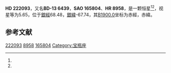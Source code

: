 {{Starbox begin
| name = HD 222093
}}
{{Starbox observe
| epoch = [[J2000.0|J2000.0]]
| constell = {{星座名待查}}<ref name=SIMBAD>{{cite web
 | url=http://simbad.u-strasbg.fr/simbad/sim-id?Ident=HR+8958
 | title=Pulsating variable Star
 | publisher=Centre de Données astronomiques de Strasbourg
 | work=SIMBAD
 | accessdate=2012-07-13
 | archive-date=2016-03-17
 | archive-url=https://web.archive.org/web/20160317125241/http://simbad.u-strasbg.fr/simbad/sim-id?Ident=HR+8958
 | dead-url=no
 }}</ref><ref name=DATA>{{cite web
 | url=http://vizier.u-strasbg.fr/viz-bin/VizieR-5?-out.add=.&-source=5050&-corr=PK=HR&-out.max=9999&HR=8958
 | title=VizieR Detailed Page
 | accessdate=2012-07-13
 | archive-date=2019-02-16
 | archive-url=https://web.archive.org/web/20190216103138/http://vizier.u-strasbg.fr/viz-bin/VizieR-5?-out.add=.&-source=5050&-corr=PK=HR&-out.max=9999&HR=8958
 | dead-url=no
 }}</ref>
| 星官 = 
| ra = {{RA|23|37|39.6}}<ref name=SIMBAD /><ref name=DATA />
| dec = {{DEC|-13|3|37}}<ref name=SIMBAD /><ref name=DATA />
| appmag_v = 5.65<ref name=SIMBAD /><ref name=DATA />
}}
{{Starbox character
| class = G9IIIFe-0.5<ref name=SIMBAD /><ref name=DATA />
| b-v = 1.03<ref name=SIMBAD /><ref name=DATA />
| u-b = 0.83<ref name=SIMBAD /><ref name=DATA />
| r-i = <ref name=SIMBAD /><ref name=DATA />
| variable = 
}}
{{Starbox astrometry
| radial_v = 0.83
| prop_mo_ra = -13
| parallax = 
| p_error = 
}}
{{Starbox catalog
| names =BD-13 6439，[[SAO星表|SAO]] 165804，[[HD星表|HD]] 222093，[[HR星表|HR]] 8958}}
{{Starbox reference |Simbad=HR+8958}}
{{Starbox end}}

'''HD 222093'''，又名'''BD-13 6439'''，'''SAO 165804'''、'''HR 8958'''，是一颗恒星<ref name=SIMBAD /><ref name=DATA />，视星等为5.65，位于[[銀道座標系|銀經]]68.48，[[銀道座標系|銀緯]]-67.74，其[[B1900.0|B1900.0]]坐标为赤經{{RA|23|32|28.5}}，赤緯{{DEC|-13|-67.74|52}}。

== 参考文献 ==
{{reflist}}

{{star-stub}}

[[Category:HD和HDE天體|222093]]
[[Category:HR天體|8958]]
[[Category:SAO天體|165804]]
[[Category:宝瓶座|Category:宝瓶座]]